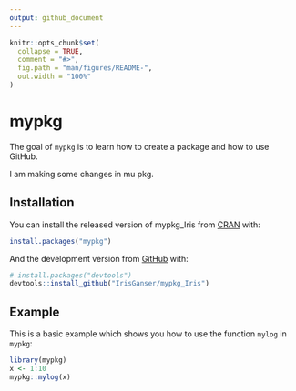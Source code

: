 ```yaml
---
output: github_document
---
```


<!-- README.md is generated from README.Rmd. Please edit that file -->

```r
knitr::opts_chunk$set(
  collapse = TRUE,
  comment = "#>",
  fig.path = "man/figures/README-",
  out.width = "100%"
)
```

# mypkg

<!-- badges: start -->
<!-- badges: end -->

The goal of `mypkg` is to learn how to create a package and how to use GitHub.

I am making some changes in mu pkg.

## Installation

You can install the released version of mypkg_Iris from [CRAN](https://CRAN.R-project.org) with:

``` r
install.packages("mypkg")
```

And the development version from [GitHub](https://github.com/) with:

``` r
# install.packages("devtools")
devtools::install_github("IrisGanser/mypkg_Iris")
```
## Example

This is a basic example which shows you how to use the function `mylog` in `mypkg`:

```r
library(mypkg)
x <- 1:10
mypkg::mylog(x)
```

